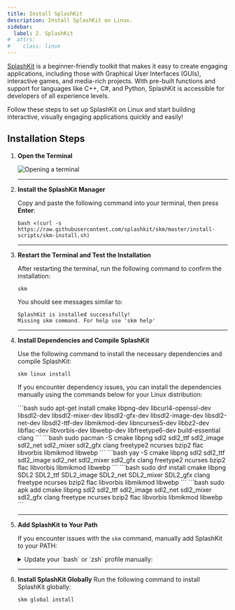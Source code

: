 ```yaml
---
title: Install SplashKit
description: Install SplashKit on Linux.
sidebar:
  label: 2. SplashKit
#  attrs:
#    class: linux
---
```


[SplashKit](https://splashkit.io) is a beginner-friendly toolkit that makes it easy to create engaging applications, including those with Graphical User Interfaces (GUIs), interactive games, and media-rich projects. With pre-built functions and support for languages like C++, C#, and Python, SplashKit is accessible for developers of all experience levels.

Follow these steps to set up SplashKit on Linux and start building interactive, visually engaging applications quickly and easily!

## Installation Steps

<Steps>

1. **Open the Terminal**

    ![Opening a terminal](/gifs/linux/open-terminal.gif)

    ---

2. **Install the SplashKit Manager**

   Copy and paste the following command into your terminal, then press **Enter**:

    ```shell
    bash <(curl -s https://raw.githubusercontent.com/splashkit/skm/master/install-scripts/skm-install.sh)
    ```

    ---

3. **Restart the Terminal and Test the Installation**

   After restarting the terminal, run the following command to confirm the installation:

    ```shell
    skm
    ```

    You should see messages similar to:

    ```shell
    SplashKit is installed successfully!
    Missing skm command. For help use 'skm help'
    ```

    ---

4. **Install Dependencies and Compile SplashKit**
 
   Use the following command to install the necessary dependencies and compile SplashKit:

    ```shell
    skm linux install
    ```

   If you encounter dependency issues, you can install the dependencies manually using the commands below for your Linux distribution:

   <Tabs syncKey="linux-distro">
   <TabItem label="Ubuntu/Debian">
    ```bash
    sudo apt-get install cmake libpng-dev libcurl4-openssl-dev libsdl2-dev libsdl2-mixer-dev libsdl2-gfx-dev libsdl2-image-dev libsdl2-net-dev libsdl2-ttf-dev libmikmod-dev libncurses5-dev libbz2-dev libflac-dev libvorbis-dev libwebp-dev libfreetype6-dev build-essential clang
    ```
   </TabItem>

   <TabItem label="Arch">
   <Tabs syncKey="pacman-yay">
   <TabItem label="pacman">
    ```bash
    sudo pacman -S cmake libpng sdl2 sdl2_ttf sdl2_image sdl2_net sdl2_mixer sdl2_gfx clang freetype2 ncurses bzip2 flac libvorbis libmikmod libwebp
    ```
   </TabItem>

   <TabItem label="yay">
    ```bash
    yay -S cmake libpng sdl2 sdl2_ttf sdl2_image sdl2_net sdl2_mixer sdl2_gfx clang freetype2 ncurses bzip2 flac libvorbis libmikmod libwebp
    ```
   </TabItem>
   </Tabs>
   </TabItem>

   <TabItem label="Fedora">
    ```bash
    sudo dnf install cmake libpng SDL2 SDL2_ttf SDL2_image SDL2_net SDL2_mixer SDL2_gfx clang freetype ncurses bzip2 flac libvorbis libmikmod libwebp
    ```
   </TabItem>

   <TabItem label="Alpine">
    ```bash
    sudo apk add cmake libpng sdl2 sdl2_ttf sdl2_image sdl2_net sdl2_mixer sdl2_gfx clang freetype ncurses bzip2 flac libvorbis libmikmod libwebp
    ```
   </TabItem>
   </Tabs>

   ---

5. **Add SplashKit to Your Path**

   If you encounter issues with the `skm` command, manually add SplashKit to your PATH:

   <details>
   <summary>Update your `bash` or `zsh` profile manually:</summary>

   <Steps>

   1. Update Path in `~/.bashrc` or `~/.zshrc`

      <Tabs syncKey="bash-zsh">
      <TabItem label="bash">
      Open your `~/.bashrc` file:
      ```bash
      nano ~/.bashrc
      ```
      Add the following lines near the end:
      ```bash
      export PATH="$PATH:$HOME/.splashkit:$PATH"
      ```
      Update your profile:
      ```bash
      source ~/.bashrc
      ```
      </TabItem>

      <TabItem label="zsh">
      Open your `~/.zshrc` file:
      ```bash
      nano ~/.zshrc
      ```
      Add the following lines near the end:
      ```bash
      export PATH="$PATH:$HOME/.splashkit:$PATH"
      ```
      Update your profile:
      ```bash
      source ~/.zshrc
      ```
      </TabItem>
      </Tabs>

      ---

   2. Update the System Library Path

      Run the following command to add `/usr/local/lib` to the system’s library path, ensuring they are available to your applications:

      ```shell
      sudo ldconfig /usr/local/lib
      ```

   </Steps>
   </details>

   ---

6. **Install SplashKit Globally**
   Run the following command to install SplashKit globally:

    ```shell
    skm global install
    ```

</Steps>

